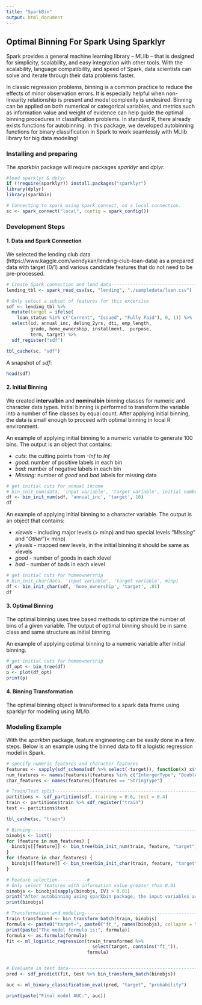 ```yaml
---
title: "SparkBin"
output: html_document
---
```


## Optimal Binning For Spark Using Sparklyr

Spark provides a general machine learning library -- MLlib -- that is designed for simplicity, scalability, and easy integration with other tools. With the scalability, language compatibility, and speed of Spark, data scientists can solve and iterate through their data problems faster. 

In classic regression problems, binning is a common practice to reduce the effects of minor observation errors. It is especially helpful when non-linearity relationship is present and model complexity is undesired. Binning can be applied on both numerical or categorical variables, and metrics such as information value and weight of evidence can help guide the optimal binning procedures in classification problems. In standard R, there already exists functions for autobinning. In this package, we developed autobinning functions for binary classification in Spark to work seamlessly with MLlib library for big data modeling!



### Installing and preparing 

The *sparkbin* package will require packages *sparklyr* and *dplyr*.

```r
#load sparklyr & dplyr
if (!require(sparklyr)) install.packages("sparklyr")
library(dplyr)
library(sparkbin)

# Connecting to spark using spark_connect, on a local connection. 
sc <- spark_connect("local", config = spark_config())
```


### Development Steps

#### 1. Data and Spark Connection

We selected the lending club data (https://www.kaggle.com/wendykan/lending-club-loan-data) as a prepared data with target (0/1) and various candidate features that do not need to be pre-processed. 

```r
# Create Spark connection and load data----------------------------------------
lending_tbl <- spark_read_csv(sc, "lending", "./sampledata/loan.csv")

# Only select a subset of features for this excersise
sdf <- lending_tbl %>%
  mutate(target = ifelse(
    loan_status %in% c("Current", "Issued", "Fully Paid"), 0, 1)) %>%
  select(id, annual_inc, delinq_2yrs, dti, emp_length,
         grade, home_ownership, installment,  purpose,
         term, target) %>%
  sdf_register("sdf")

tbl_cache(sc, "sdf")
```

A snapshot of *sdf*:
```r
head(sdf)
```



#### 2. Initial Binning
We created **intervalbin** and **nominalbin** binning classes for numeric and character data types. Initial binning is performed to transform the variable into a number of fine classes by equal count. After applying initial binning, the data is small enough to proceed with optimal binning in local R environment. 

An example of applying initial binning to a numeric variable to generate 100 bins. The output is an object that contains:

- *cuts*: the cutting points from *-Inf* to *Inf*
- *good*: number of positive labels in each bin
- *bad*: number of negative labels in each bin
- *_Missing_*: number of *good* and *bad* labels for missing data

```r
# get initial cuts for annual income
# bin_init_num(data, 'input variable', 'target variable', initial number of bins)
df <- bin_init_num(sdf, 'annual_inc', 'target', 10)
df
```


An example of applying initial binning to a character variable. The output is an object that contains:

- *xlevels* - including major levels (> minp) and two special levels "_Missing_" and "_Other_"(< minp)
- *ylevels* - mapped new levels, in the initial binning it should be same as xlevels
- *good* - number of goods in each xlevel
- *bad* - number of bads in each xlevel

```r
# get initial cuts for homeownership
# bin_init_char(data, 'input variable', 'target variable', minp)
df <- bin_init_char(sdf, 'home_ownership', 'target', .01)
df
```


#### 3. Optimal Binning
The optimal binning uses tree based methods to optimize the number of bins of a given variable. The output of optimal binning should be in same class and same structure as initial binning.

An example of applying optimal binning to a numeric variable after initial binning. 

```r
# get initial cuts for homeownership
df_opt <- bin_tree(df)
p <- plot(df_opt)
print(p)
```


#### 4. Binning Transformation 
The optimal binning object is transformed to a spark data frame using sparklyr for modeling using *MLlib*.



### Modeling Example

With the *sparkbin* package, feature engineering can be easily done in a few steps. Below is an example using the binned data to fit a logistic regression model in Spark.

```r

# specify numeric features and character features
features <- sapply(sdf_schema(sdf %>% select(-target)), function(x) x$type)
num_features <- names(features)[features %in% c("IntergerType", "DoubleType")]
char_features <- names(features)[features == "StringType"]

# Train/Test split-------------------------------------------------------------
partitions <- sdf_partition(sdf, training = 0.6, test = 0.4)
train <- partitions$train %>% sdf_register("train")
test <- partitions$test

tbl_cache(sc, "train")

# Binning----------------------------------------------------------------------
binobjs <- list()
for (feature in num_features) {
  binobjs[[feature]] <- bin_tree(bin_init_num(train, feature, "target"))
}
for (feature in char_features) {
  binobjs[[feature]] <- bin_tree(bin_init_char(train, feature, "target"))
}

# Feature selection-----------#
# Only select features with information value greater than 0.01
binobjs <- binobjs[sapply(binobjs, IV) > 0.01]
print("After autobinning using sparkbin package, the input variables are binned into: ")
print(binobjs)

# Transformation and modeling--------------------------------------------------
train_transformed <- bin_transform_batch(train, binobjs)
formula <- paste0("target~", paste0("ft_", names(binobjs), collapse = "+"))
print(paste("The model formula is:", formula))
formula <- as.formula(formula)
fit <- ml_logistic_regression(train_transformed %>%
                                select(target, contains("ft_")),
                              formula)


# Evaluate in test data--------------------------------------------------------
pred <- sdf_predict(fit, test %>% bin_transform_batch(binobjs))

auc <- ml_binary_classification_eval(pred, "target", "probability")

print(paste("Final model AUC:", auc))

```



